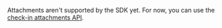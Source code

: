 <Expandable title="How do I send an attachment with a check-in (such as a log output)?">

Attachments aren't supported by the SDK yet. For now, you can use the [check-in attachments API](/product/crons/getting-started/http/#check-in-attachment-optional).

</Expandable>
